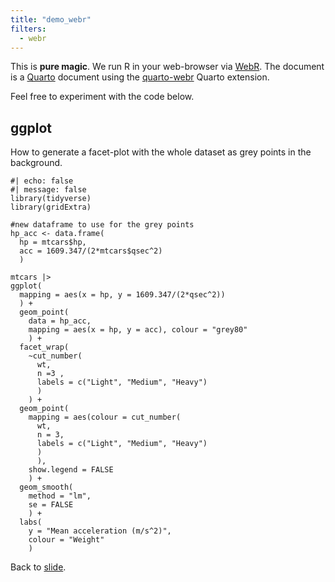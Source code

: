 ```yaml
---
title: "demo_webr"
filters: 
  - webr
---
```


This is **pure magic**.
We run R in your web-browser via [WebR](https://docs.r-wasm.org/webr/latest/).
The document is a [Quarto](https://quarto.org) document using the [quarto-webr](https://quarto-webr.thecoatlessprofessor.com) Quarto extension.

Feel free to experiment with the code below.

## ggplot

How to generate a facet-plot with the whole dataset as grey points in the background.

```webr-r
#| echo: false
#| message: false
library(tidyverse)
library(gridExtra)

#new dataframe to use for the grey points
hp_acc <- data.frame(
  hp = mtcars$hp, 
  acc = 1609.347/(2*mtcars$qsec^2)
  )

mtcars |> 
ggplot(
  mapping = aes(x = hp, y = 1609.347/(2*qsec^2))
  ) +
  geom_point(
    data = hp_acc, 
    mapping = aes(x = hp, y = acc), colour = "grey80"
    ) +
  facet_wrap(
    ~cut_number(
      wt, 
      n =3 , 
      labels = c("Light", "Medium", "Heavy")
      )
    ) +
  geom_point(
    mapping = aes(colour = cut_number(
      wt, 
      n = 3, 
      labels = c("Light", "Medium", "Heavy")
      )
      ),
    show.legend = FALSE
    ) +
  geom_smooth(
    method = "lm", 
    se = FALSE
    ) +
  labs(
    y = "Mean acceleration (m/s^2)", 
    colour = "Weight"
    )
```

Back to [slide](intr-ggplot2-doc.html).
